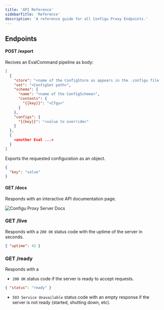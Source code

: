 ```yaml
---
title: 'API Reference'
sidebarTitle: 'Reference'
description: 'A reference guide for all Configu Proxy Endpoints.'
---
```


## Endpoints

#### POST /export

Recives an EvalCommand pipeline as body:

```json
[
  {
    "store": "<name of the ConfigStore as appears in the .configu file of the server>",
    "set": "<ConfigSet path>",
    "schema": {
      "name": "<name of the ConfigSchema>",
      "contents": {
        "{{key}}": "<Cfgu>"
      }
    },
    "configs": {
      "{{key}}": "<value to override>"
    }
  },
  {
    <another Eval ...>
  }
]
```

Exports the requested configuration as an object.

```json
{
  "key": "value"
}
```

#### GET /docs

Responds with an interactive API documentation page.

<Frame caption="Configu Proxy Server Docs">
  <img alt="Configu Proxy Server Docs" src="/images/proxy-docs-route.jpg" />
</Frame>

### GET /live

Responds with a `200 OK` status code with the uptime of the server in seconds.

```json
{ "uptime": 42 }
```

### GET /ready

Responds with a

- `200 OK` status code if the server is ready to accept requests.

```json
{ "status": "ready" }
```

- `503 Service Unavailable` status code with an empty response if the server is not ready (started, shutting down, etc).
